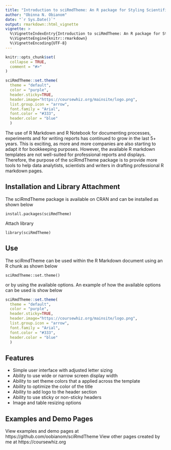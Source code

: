 ```yaml
---
title: "Introduction to sciRmdTheme: An R package for Styling Scientific Rmarkdown Documents"
author: "Obinna N. Obianom"
date: "`r Sys.Date()`"
output: rmarkdown::html_vignette
vignette: >
  %\VignetteIndexEntry{Introduction to sciRmdTheme: An R package for Styling Scientific Rmarkdown Documents}
  %\VignetteEngine{knitr::rmarkdown}
  %\VignetteEncoding{UTF-8}
---
```

```r
knitr::opts_chunk$set(
  collapse = TRUE,
  comment = "#>"
)
```

```r
sciRmdTheme::set.theme(
  theme = "default",
  color = "purple",
  header.sticky=TRUE,
  header.image="https://coursewhiz.org/mainsite/logo.png",
  list.group.icon = "arrow",
  font.family = "Arial",
  font.color = "#333",
  header.color = "blue"
  )

```


The use of R Markdown and R Notebook for documenting processes, experiments and for writing reports has continued to grow in the last 5+ years. This is exciting, as more and more companies are also starting to adapt it for bookkeeping purposes. However, the available R markdown templates are not well-suited for professional reports and displays. Therefore, the purpose of the sciRmdTheme package is to provide more tools to help data analytists, scientists and writers in drafting professional R markdown pages.

## Installation and Library Attachment

The sciRmdTheme package is available on CRAN and can be installed as shown below

`install.packages(sciRmdTheme)`

Attach library 

`library(sciRmdTheme)`

## Use

The sciRmdTheme can be used within the R Markdown document using an R chunk as shown below


`sciRmdTheme::set.theme()`

or by using the available options. An example of how the available options can be used is show below

```r
sciRmdTheme::set.theme(
  theme = "default",
  color = "purple",
  header.sticky=TRUE,
  header.image="https://coursewhiz.org/mainsite/logo.png",
  list.group.icon = "arrow",
  font.family = "Arial",
  font.color = "#333",
  header.color = "blue"
  )
```

## Features 

  - Simple user interface with adjusted letter sizing
  - Ability to use wide or narrow screen display width
  - Ability to set theme colors that a applied across the template
  - Ability to optimize the color of the title
  - Ability to add logo to the header section
  - Ability to use sticky or non-sticky headers
  - Image and table resizing options
  
## Examples and Demo Pages

View examples and demo pages at https://github.com/oobianom/sciRmdTheme
View other pages created by me at https://coursewhiz.org
